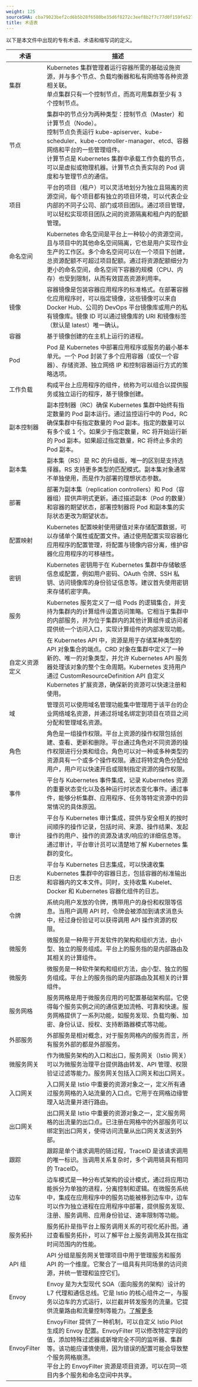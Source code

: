 ```yaml
---
weight: 125
sourceSHA: cba79023bef2cd6b5b28f6580be35d6f8272c3eef8b2f7c77d0f159fe5270eb6
title: 术语表
---
```


以下是本文件中出现的专有术语、术语和缩写词的定义。

| 术语                     | 描述                                                                                                                                                                                                                                                                                                                                                                                                                                                                                                         |
| ------------------------ | ------------------------------------------------------------------------------------------------------------------------------------------------------------------------------------------------------------------------------------------------------------------------------------------------------------------------------------------------------------------------------------------------------------------------------------------------------------------------------------------------------------ |
| 集群                     | Kubernetes 集群管理着运行容器所需的基础设施资源，并与多个节点、负载均衡器和私有网络等各种资源相关联。<br />单点集群只有一个控制节点，而高可用集群至少有 3 个控制节点。                                                                                                                                                                                                                                                                                         |
| 节点                     | 集群中的节点分为两种类型：控制节点（Master）和计算节点（Node）。<br />控制节点负责运行 kube-apiserver、kube-scheduler、kube-controller-manager、etcd、容器网络和平台的一些管理组件。<br />计算节点是 Kubernetes 集群中承载工作负载的节点，可以是虚拟或物理机器。计算节点负责实际的 Pod 调度和与管理节点的通信。 |
| 项目                     | 平台的项目（租户）可以灵活地划分为独立且隔离的资源空间，每个项目都有独立的项目环境，可以代表企业内部的不同子公司、部门或项目团队。通过项目管理，可以轻松实现项目团队之间的资源隔离和租户内的配额管理。                                                                                                                |
| 命名空间                 | Kubernetes 命名空间是平台上一种较小的资源空间，且与项目中的其他命名空间隔离，它也是用户实现作业生产的工作区。多个命名空间可以在一个项目下创建，总资源配额不可超过项目配额。通过将资源配额细分为更小的命名空间，命名空间下容器的规模（CPU、内存）也受到限制，从而有效提高资源利用率。  |
| 镜像                     | 容器镜像是包装容器应用程序的标准格式。在部署容器化应用程序时，可以指定镜像，这些镜像可以来自 Docker Hub、公司的 DevOps 平台镜像库或用户的私有镜像库。镜像 ID 可以通过镜像库的 URI 和镜像标签（默认是 latest）唯一确认。                                                                                                                               |
| 容器                     | 基于镜像创建的在主机上运行的进程。                                                                                                                                                                                                                                                                                                                                                                                                                                                                  |
| Pod                      | Pod 是 Kubernetes 中部署应用程序或服务的最小基本单元。一个 Pod 封装了多个应用容器（或仅一个容器）、存储资源、独立网络 IP 和控制容器运行方式的策略选项。                                                                                                                                                                                                                                                               |
| 工作负载                 | 构成平台上应用程序的组件，统称为可以组合以提供服务或独立运行的程序，基于镜像创建。                                                                                                                                                                                                                                                                                                                                                                                                              |
| 副本控制器              | 副本控制器（RC）确保 Kubernetes 集群中始终有指定数量的 Pod 副本运行。通过监控运行中的 Pod，RC 确保集群中有指定数量的 Pod 副本。指定的数量可以有多个或 1 个。如果少于指定数量，RC 将开始运行新的 Pod 副本。如果超过指定数量，RC 将终止多余的 Pod 副本。                                                                             |
| 副本集                   | 副本集（RS）是 RC 的升级版，唯一的区别是支持选择器。RS 支持更多类型的匹配模式。副本集对象通常不单独使用，而是作为部署的理想状态参数。                                                                                                                                                                                                                                                                                                      |
| 部署                     | 部署为副本集（replication controllers）和 Pod（容器组）提供声明式更新。通过描述副本（Pod 的数量）和容器的期望状态，部署控制器将 Pod 和副本集的实际状态更改为期望状态。                                                                                                                                                                                                                                                             |
| 配置映射                 | Kubernetes 配置映射使用键值对来存储配置数据，可以存储单个属性或配置文件。通过使用配置实现容器化应用程序的配置管理，将配置与镜像内容分离，维护容器化应用程序的可移植性。                                                                                                                                                                                                                                                    |
| 密钥                     | Kubernetes 密钥用于在 Kubernetes 集群中存储敏感信息或配置，例如用户密码、OAuth 令牌、SSH 私钥、访问镜像库的身份验证信息等。建议首先使用密钥来存储机密字典。                                                                                                                                                                                                                                                    |
| 服务                     | Kubernetes 服务定义了一组 Pods 的逻辑集合，并支持为集群内的计算组件设置访问策略。它相当于集群中的内部服务，并为位于集群内的其他计算组件或访问者提供统一个访问入口，实现计算组件的内部发现功能。                                                                                                                                                                                                                           |
| 自定义资源定义           | 在 Kubernetes API 中，资源是用于存储某种类型的 API 对象集合的端点。CRD 对象在集群中定义了一种新的、唯一的对象类型，并允许 Kubernetes API 服务器处理该对象的整个生命周期。Kubernetes 支持用户通过 CustomResourceDefinition API 自定义 Kubernetes 扩展资源，确保新的资源可以快速注册和使用。                                           |
| 域                       | 管理员可以使用域名管理功能集中管理用于该平台的企业网络域名资源，并通过将域名绑定到项目在项目之间分配和管理域名资源。                                                                                                                                                                                                                                                                                                                             |
| 角色                     | 角色是一组操作权限。平台上资源的操作权限包括创建、查看、更新和删除。平台通过角色对不同资源的操作权限进行分类和组合。角色可以对一种或多种类型的资源具有一个或多个操作权限。通过将特定角色分配给用户，用户可以快速开启或限制指定资源的操作权限。                                                                                                                     |
| 事件                     | 平台与 Kubernetes 事件集成，记录 Kubernetes 资源的重要状态变化以及各种运行时状态变化事件。通过事件，能够分析集群、应用程序、任务等特定资源中的异常情况的具体原因。                                                                                                                                                                                                                                                          |
| 审计                     | 平台与 Kubernetes 审计集成，提供与安全相关的按时间顺序的操作记录，包括时间、来源、操作结果、发起操作的用户、操作的资源及请求/响应的详细信息等。通过审计，平台审计员可以清楚地了解 Kubernetes 集群的变化。                                                                                                                                                                                                        |
| 日志                     | 平台与 Kubernetes 日志集成，可以快速收集 Kubernetes 集群中的容器日志，包括容器的标准输出和容器内的文本文件。同时，支持收集 Kubelet、Docker 和 Kubernetes 容器化组件的日志。                                                                                                                                                                                                           |
| 令牌                     | 系统向用户发放的令牌，携带用户的身份和权限等信息。当用户调用 API 时，令牌会被添加到请求消息头中，经过身份验证可以获得调用 API 操作资源的权限。                                                                                                                                                                                                                                                                 |
| 微服务                   | 微服务是一种用于开发软件的架构和组织方法，由小型、独立的服务组成。平台上的服务指的是内部路由及其相关的计算组件。                                                                                                                                                                                                                                                                                                                                                                            |
| 微服务                   | 微服务是一种软件架构和组织方法，由小型、独立的服务组成。平台上的服务指的是内部路由及其相关的计算组件。                                                                                                                                                                                                                                                                                                                                                                            |
| 服务网格                 | 服务网格是用于微服务应用的可配置基础架构层。它使得每个服务实例之间的通信更加流畅、可靠和快速。服务网格提供了一系列功能，如服务发现、负载均衡、加密、身份认证、授权、支持断路器模式等功能。                                                                                                                                                                     |
| 外部服务                 | 外部服务是相对概念，对于服务网格内的服务而言，所有服务外部的都是外部服务。                                                                                                                                                                                                                                                                                                                                                                               |
| 微服务网关               | 作为微服务架构的入口和出口，服务网关（Istio 网关）可以为微服务治理平台提供路由转发、API 管理、权限验证过滤等能力。服务网关包括入口网关和出口网关。                                                                                                                                                                                                                                        |
| 入口网关                 | 入口网关是 Istio 中重要的资源对象之一，定义所有通过服务网格的入站流量的入口点。它用于在网格边缘管理入站流量并进行路由。                                                                                                                                                                                                                                                                                                                                 |
| 出口网关                 | 出口网关是 Istio 中重要的资源对象之一，定义服务网格的出流量的出口点。已注册在网格中的外部服务可以绑定到出口网关，使得访问流量从出口网关发送到外部。                                                                                                                                                                                                                                         |
| 跟踪                     | 跟踪是单个请求调用的链过程，TraceID 是该请求调用的唯一标识。当调用关系复杂时，多个调用链具有相同的 TraceID。                                                                                                                                                                                                                                                                                                                                |
| 边车                     | 边车模式是一种分布式架构的设计模式，通过将应用功能拆分为单独的进程，分离控制和逻辑。在微服务系统中，集成在应用程序中的服务功能被移到边车中，边车可以作为独立进程在应用程序中部署，提供服务发现、注册、服务调用、应用身份验证、速率限制等功能。                                                                      |
| 服务拓扑                 | 服务拓扑是指平台上服务调用关系的可视化拓扑图。通过查看服务拓扑，可以了解平台上服务调用及其在指定时间范围内的性能。                                                                                                                                                                                                                                                                                                                  |
| API 组                   | API 分组是服务网关管理项目中用于管理服务和服务 API 的一个维度。它聚合了一组具有共同场景的访问资源，并统一管理和监控它们。                                                                                                                                                                                                                                                                                                                |
| Envoy                    | Envoy 是为大型现代 SOA（面向服务的架构）设计的 L7 代理和通信总线。它是 Istio 的核心组件之一，与服务以边车的方式运行，以拦截并转发服务的流量。它提供流量路由和流量控制等能力。[了解更多](https://www.envoyproxy.io/docs/envoy/latest/intro/what_is_envoy)                                                                                                                     |
| EnvoyFilter              | EnvoyFilter 提供了一种机制，可以自定义 Istio Pilot 生成的 Envoy 配置。EnvoyFilter 可以修改特定字段的值，添加特殊过滤器或新增完全不同的监听器、集群等。该功能应谨慎使用，因为错误的配置可能会导致整个服务网格崩溃。<br />平台上的 EnvoyFilter 资源是项目资源，可以在同一项目内多个服务和命名空间中共享。          |
